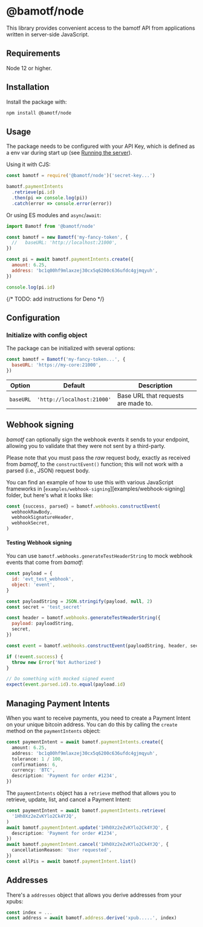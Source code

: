 # @bamotf/node

This library provides convenient access to the bamotf API from applications
written in server-side JavaScript.

## Requirements

Node 12 or higher.

## Installation

Install the package with:

```sh npm2yarn
npm install @bamotf/node
```

## Usage

The package needs to be configured with your API Key, which is defined as a env
var during start up (see
[Running the server](../../README.md#1-running-the-server)).

Using it with CJS:

```js
const bamotf = require('@bamotf/node')('secret-key...')

bamotf.paymentIntents
  .retrieve(pi.id)
  .then(pi => console.log(pi))
  .catch(error => console.error(error))
```

Or using ES modules and `async`/`await`:

```js
import Bamotf from '@bamotf/node'

const bamotf = new Bamotf('my-fancy-token', {
  //   baseURL: 'http://localhost:21000',
})

const pi = await bamotf.paymentIntents.create({
  amount: 6.25,
  address: 'bc1q00hf9mlaxzej30cx5q6200c636ufdc4gjmqyuh',
})

console.log(pi.id)
```

{/* TODO: add instructions for Deno */}

## Configuration

### Initialize with config object

The package can be initialized with several options:

```js
const bamotf = Bamotf('my-fancy-token...', {
  baseURL: 'https://my-core:21000',
})
```

| Option    | Default                    | Description                         |
| --------- | -------------------------- | ----------------------------------- |
| `baseURL` | `'http://localhost:21000'` | Base URL that requests are made to. |

## Webhook signing

_bamotf_ can optionally sign the webhook events it sends to your endpoint,
allowing you to validate that they were not sent by a third-party.

Please note that you must pass the _raw_ request body, exactly as received from
_bamotf_, to the `constructEvent()` function; this will not work with a parsed
(i.e., JSON) request body.

You can find an example of how to use this with various JavaScript frameworks in
[`examples/webhook-signing`][examples/webhook-signing] folder, but here's what
it looks like:

```js
const {success, parsed} = bamotf.webhooks.constructEvent(
  webhookRawBody,
  webhookSignatureHeader,
  webhookSecret,
)
```

#### Testing Webhook signing

You can use `bamotf.webhooks.generateTestHeaderString` to mock webhook events
that come from _bamotf_:

```js
const payload = {
  id: 'evt_test_webhook',
  object: 'event',
}

const payloadString = JSON.stringify(payload, null, 2)
const secret = 'test_secret'

const header = bamotf.webhooks.generateTestHeaderString({
  payload: payloadString,
  secret,
})

const event = bamotf.webhooks.constructEvent(payloadString, header, secret)

if (!event.success) {
  throw new Error('Not Authorized')
}

// Do something with mocked signed event
expect(event.parsed.id).to.equal(payload.id)
```

## Managing Payment Intents

When you want to receive payments, you need to create a Payment Intent on your
unique bitcoin address. You can do this by calling the `create` method on the
`paymentIntents` object:

```ts
const paymentIntent = await bamotf.paymentIntents.create({
  amount: 6.25,
  address: 'bc1q00hf9mlaxzej30cx5q6200c636ufdc4gjmqyuh',
  tolerance: 1 / 100,
  confirmations: 6,
  currency: 'BTC',
  description: 'Payment for order #1234',
})
```

The `paymentIntents` object has a `retrieve` method that allows you to retrieve,
update, list, and cancel a Payment Intent:

```ts
const paymentIntent = await bamotf.paymentIntents.retrieve(
  '1Hh0Xz2eZvKYlo2Ck4YJQ',
)
await bamotf.paymentIntent.update('1Hh0Xz2eZvKYlo2Ck4YJQ', {
  description: 'Payment for order #1234',
})
await bamotf.paymentIntent.cancel('1Hh0Xz2eZvKYlo2Ck4YJQ', {
  cancellationReason: 'User requested',
})
const allPis = await bamotf.paymentIntent.list()
```

## Addresses

There's a `addresses` object that allows you derive addresses from your xpubs:

```ts
const index = ...
const address = await bamotf.address.derive('xpub.....', index)
```
